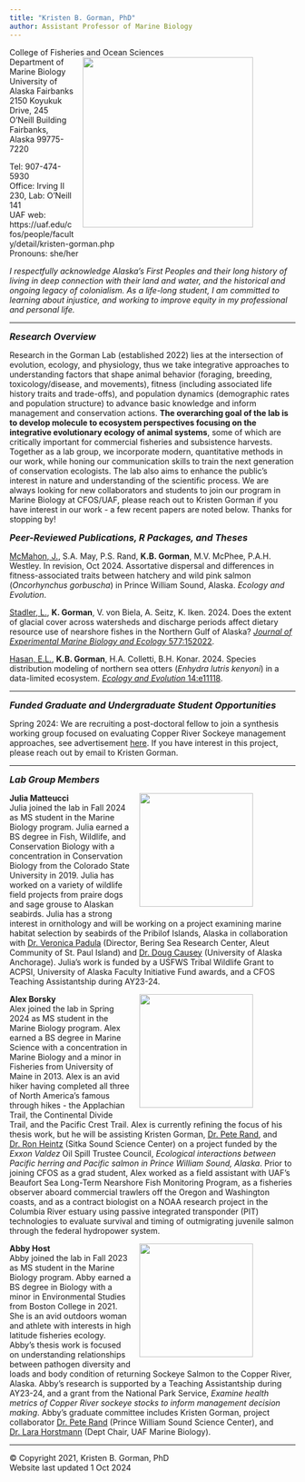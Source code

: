 ```yaml
---
title: "Kristen B. Gorman, PhD"
author: Assistant Professor of Marine Biology
---
```


<p>College of Fisheries and Ocean Sciences<img style="float: right; margin: 0px 75px 15px 15px;" src="/Users/KBGorman/Documents/2021 KGorman website/gormankb.github.io/index_files/figure-html/KGorman_2019.jpg" width="300" />
<br>Department of Marine Biology
<br>University of Alaska Fairbanks
<br>2150 Koyukuk Drive, 245 O’Neill Building
<br>Fairbanks, Alaska 99775-7220

<P>Tel: 907-474-5930
<br>Office: Irving II 230, Lab: O'Neill 141
<br>UAF web: https://uaf.edu/cfos/people/faculty/detail/kristen-gorman.php
<br>Pronouns: she/her

<P>*I respectfully acknowledge Alaska's First Peoples and their long history of*
<br>*living in deep connection with their land and water, and the historical and*
<br>*ongoing legacy of colonialism. As a life-long student, I am committed to*
<br>*learning about injustice, and working to improve equity in my professional*
<br>*and personal life.*

<HR>
<font size="3"><b><i>Research Overview</b></i></font>
<p>Research in the Gorman Lab (established 2022) lies at the intersection of evolution, ecology, and physiology, thus we take integrative approaches to understanding factors that shape animal behavior (foraging, breeding, toxicology/disease, and movements), fitness (including associated life history traits and trade-offs), and population dynamics (demographic rates and population structure) to advance basic knowledge and inform management and conservation actions. **The overarching goal of the lab is to develop molecule to ecosystem perspectives focusing on the integrative evolutionary ecology of animal systems**, some of which are critically important for commercial fisheries and subsistence harvests. Together as a lab group, we incorporate modern, quantitative methods in our work, while honing our communication skills to train the next generation of conservation ecologists. The lab also aims to enhance the public's interest in nature and understanding of the scientific process. We are always looking for new collaborators and students to join our program in Marine Biology at CFOS/UAF, please reach out to Kristen Gorman if you have interest in our work - a few recent papers are noted below. Thanks for stopping by!

<font size="3"><b><i>Peer-Reviewed Publications, R Packages, and Theses</b></i></font>
<p><u>McMahon, J.</u>, S.A. May, P.S. Rand, **K.B. Gorman**, M.V. McPhee, P.A.H. Westley. In revision, Oct 2024. Assortative dispersal and differences in fitness-associated traits between hatchery and wild pink salmon (*Oncorhynchus gorbuscha*) in Prince William Sound, Alaska. *Ecology and Evolution*.

<p><u>Stadler, L.</u>, **K. Gorman**, V. von Biela, A. Seitz, K. Iken. 2024. Does the extent of glacial cover across watersheds and discharge periods affect dietary resource use of nearshore fishes in the Northern Gulf of Alaska? <a href="https://doi.org/10.1016/j.jembe.2024.152022">*Journal of Experimental Marine Biology and Ecology* 577:152022</a>.

<p><u>Hasan, E.L.</u>, **K.B. Gorman**, H.A. Colletti, B.H. Konar. 2024. Species distribution modeling of northern sea otters (*Enhydra lutris kenyoni*) in a data-limited ecosystem. <a href="https://doi.org/10.1002/ece3.11118">*Ecology and Evolution* 14:e11118</a>. 

<HR>
<font size="3"><b><i>Funded Graduate and Undergraduate Student Opportunities</b></i></font>
<p>Spring 2024: We are recruiting a post-doctoral fellow to join a synthesis working group focused on evaluating Copper River Sockeye management approaches, see advertisement <a href="https://jobs.fisheries.org/job/postdoctoral-fellowship-in-fisheries-cordova-alaska-1784">here</a>. If you have interest in this project, please reach out by email to Kristen Gorman.

<HR>
<font size="3"><b><i>Lab Group Members</b></i></font>
<p>**Julia Matteucci**<img style="float: right; margin: 0px 75px 15px 15px;" src="/Users/KBGorman/Documents/2021 KGorman website/gormankb.github.io/index_files/figure-html/JuliaMatteucci.png" width="200" />
<br>Julia joined the lab in Fall 2024 as MS student in the Marine Biology program. Julia earned a BS degree in Fish, Wildlife, and Conservation Biology with a concentration in Conservation Biology from the Colorado State University in 2019. Julia has worked on a variety of wildlife field projects from praire dogs and sage grouse to Alaskan seabirds. Julia has a strong interest in ornithology and will be working on a project examining marine habitat selection by seabirds of the Pribilof Islands, Alaska in collaboration with <a href="https://www.aleut.com/bsrc/"> Dr. Veronica Padula</a> (Director, Bering Sea Research Center, Aleut Community of St. Paul Island) and <a href="https://www.uaa.alaska.edu/academics/college-of-arts-and-sciences/departments/biological-sciences/faculty/causey.cshtml">Dr. Doug Causey</a> (University of Alaska Anchorage). Julia's work is funded by a USFWS Tribal Wildlife Grant to ACPSI, University of Alaska Faculty Initiative Fund awards, and a CFOS Teaching Assistantship during AY23-24.

<p>**Alex Borsky**<img style="float: right; margin: 0px 75px 15px 15px;" src="/Users/KBGorman/Documents/2021 KGorman website/gormankb.github.io/index_files/figure-html/AlexBorsky.JPG" width="200" />
<br>Alex joined the lab in Spring 2024 as MS student in the Marine Biology program. Alex earned a BS degree in Marine Science with a concentration in Marine Biology and a minor in Fisheries from University of Maine in 2013. Alex is an avid hiker having completed all three of North America's famous through hikes - the Applachian Trail, the Continental Divide Trail, and the Pacific Crest Trail. Alex is currently refining the focus of his thesis work, but he will be assisting Kristen Gorman, <a href="https://pwssc.org/about/pete-s-rand-phd/">Dr. Pete Rand</a>, and <a href="https://sitkascience.org/people/ron-heintz/">Dr. Ron Heintz</a> (Sitka Sound Science Center) on a project funded by the *Exxon Valdez* Oil Spill Trustee Council, *Ecological interactions between Pacific herring and Pacific salmon in Prince William Sound, Alaska*. Prior to joining CFOS as a grad student, Alex worked as a field assistant with UAF's Beaufort Sea Long-Term Nearshore Fish Monitoring Program, as a fisheries observer aboard commercial trawlers off the Oregon and Washington coasts, and as a contract biologist on a NOAA research project in the Columbia River estuary using passive integrated transponder (PIT) technologies to evaluate survival and timing of outmigrating juvenile salmon through the federal hydropower system.

<p>**Abby Host**<img style="float: right; margin: 0px 75px 15px 15px;" src="/Users/KBGorman/Documents/2021 KGorman website/gormankb.github.io/index_files/figure-html/AbbyHost.png" width="200" />
<br>Abby joined the lab in Fall 2023 as MS student in the Marine Biology program. Abby earned a BS degree in Biology with a minor in Environmental Studies from Boston College in 2021. She is an avid outdoors woman and athlete with interests in high latitude fisheries ecology. Abby's thesis work is focused on understanding relationships between pathogen diversity and loads and body condition of returning Sockeye Salmon to the Copper River, Alaska. Abby's research is supported by a Teaching Assistantship during AY23-24, and a grant from the National Park Service, *Examine health metrics of Copper River sockeye stocks to inform management decision making*. Abby's graduate committee includes Kristen Gorman, project collaborator <a href="https://pwssc.org/about/pete-s-rand-phd/">Dr. Pete Rand</a> (Prince William Sound Science Center), and <a href="https://www.uaf.edu/cfos/people/faculty/detail/lara-horstmann.php">Dr. Lara Horstmann</a> (Dept Chair, UAF Marine Biology).

<HR>
<p>© Copyright 2021, Kristen B. Gorman, PhD
<br> Website last updated 1 Oct 2024